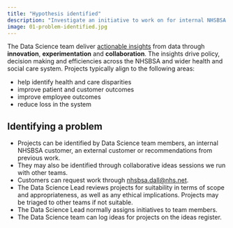 ```yaml
---
title: "Hypothesis identified"
description: "Investigate an initiative to work on for internal NHSBSA customer, or an external customer."
image: 01-problem-identified.jpg
---
```


The Data Science team deliver [actionable insights](https://www.nhsbsa.nhs.uk/data-science-projects) from data through **innovation**, **experimentation** and **collaboration**. The insights drive policy, decision making and efficiencies across the NHSBSA and wider health and social care system. Projects typically align to the following areas:

-	help identify health and care disparities
-	improve patient and customer outcomes 
-	improve employee outcomes
-	reduce loss in the system


## Identifying a problem

-	Projects can be identified by Data Science team members, an internal NHSBSA customer, an external customer or recommendations from previous work. 
-	They may also be identified through collaborative ideas sessions we run with other teams.
- Customers  can request work through [nhsbsa.dall@nhs.net](mailto:nhsbsa.dall@nhs.net).
-	The  Data Science Lead reviews projects for suitability in terms of scope and appropriateness, as well as any ethical implications. Projects may be triaged to other teams if not suitable.
-	The Data Science Lead normally assigns initiatives to team members.
-	The Data Science team can log ideas for projects on the ideas register.



